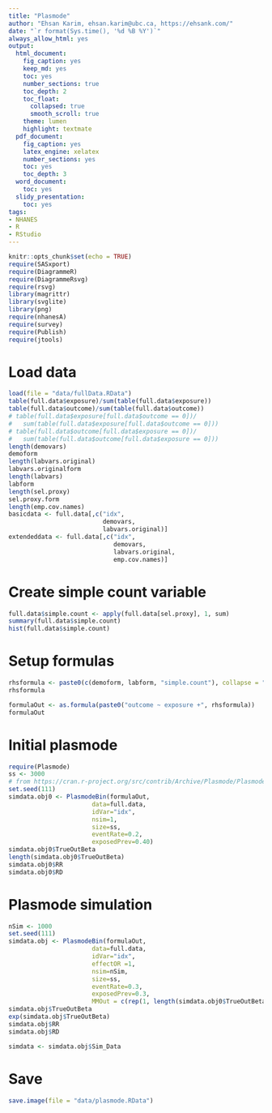 ```yaml
---
title: "Plasmode"
author: "Ehsan Karim, ehsan.karim@ubc.ca, https://ehsank.com/"
date: "`r format(Sys.time(), '%d %B %Y')`"
always_allow_html: yes
output:
  html_document:
    fig_caption: yes
    keep_md: yes
    toc: yes
    number_sections: true
    toc_depth: 2
    toc_float: 
      collapsed: true
      smooth_scroll: true
    theme: lumen
    highlight: textmate
  pdf_document:
    fig_caption: yes
    latex_engine: xelatex
    number_sections: yes
    toc: yes
    toc_depth: 3
  word_document:
    toc: yes
  slidy_presentation:
    toc: yes  
tags:
- NHANES
- R
- RStudio
---
```


```r
knitr::opts_chunk$set(echo = TRUE)
require(SASxport)
require(DiagrammeR)
require(DiagrammeRsvg)
require(rsvg)
library(magrittr)
library(svglite)
library(png)
require(nhanesA)
require(survey)
require(Publish)
require(jtools)
```

# Load data

```r
load(file = "data/fullData.RData") 
table(full.data$exposure)/sum(table(full.data$exposure))
table(full.data$outcome)/sum(table(full.data$outcome))
# table(full.data$exposure[full.data$outcome == 0])/
#   sum(table(full.data$exposure[full.data$outcome == 0]))
# table(full.data$outcome[full.data$exposure == 0])/
#   sum(table(full.data$outcome[full.data$exposure == 0]))
length(demovars)
demoform
length(labvars.original) 
labvars.originalform
length(labvars)
labform
length(sel.proxy)
sel.proxy.form
length(emp.cov.names)
basicdata <- full.data[,c("idx", 
                          demovars,
                          labvars.original)]
extendeddata <- full.data[,c("idx", 
                             demovars,
                             labvars.original,
                             emp.cov.names)]
```

# Create simple count variable

```r
full.data$simple.count <- apply(full.data[sel.proxy], 1, sum)
summary(full.data$simple.count)
hist(full.data$simple.count)
```

# Setup formulas

```r
rhsformula <- paste0(c(demoform, labform, "simple.count"), collapse = "+")
rhsformula
```


```r
formulaOut <- as.formula(paste0("outcome ~ exposure +", rhsformula))
formulaOut
```
# Initial plasmode

```r
require(Plasmode)
ss <- 3000
# from https://cran.r-project.org/src/contrib/Archive/Plasmode/Plasmode_0.1.0.tar.gz
set.seed(111)
simdata.obj0 <- PlasmodeBin(formulaOut,
                       data=full.data,
                       idVar="idx",
                       nsim=1, 
                       size=ss, 
                       eventRate=0.2, 
                       exposedPrev=0.40)
simdata.obj0$TrueOutBeta
length(simdata.obj0$TrueOutBeta)
simdata.obj0$RR
simdata.obj0$RD
```
# Plasmode simulation

```r
nSim <- 1000
set.seed(111)
simdata.obj <- PlasmodeBin(formulaOut,
                       data=full.data,
                       idVar="idx",
                       effectOR =1,
                       nsim=nSim, 
                       size=ss, 
                       eventRate=0.3, 
                       exposedPrev=0.3,
                       MMOut = c(rep(1, length(simdata.obj0$TrueOutBeta)-2), 5))
simdata.obj$TrueOutBeta
exp(simdata.obj$TrueOutBeta)
simdata.obj$RR
simdata.obj$RD
```


```r
simdata <- simdata.obj$Sim_Data 
```

# Save

```r
save.image(file = "data/plasmode.RData")
```
